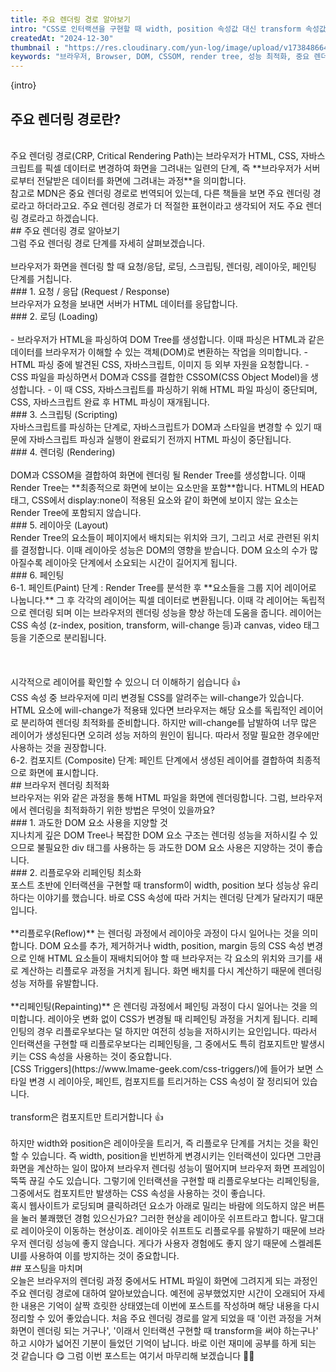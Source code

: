 ```yaml
---
title: 주요 렌더링 경로 알아보기
intro: "CSS로 인터랙션을 구현할 때 width, position 속성값 대신 transform 속성값을 사용하라는 이야기 들어보셨나요? 저는 웹 퍼블리싱에 입문한지 얼마 안 되어 해당 이야기를 들었지만, 그 당시에는 이유를 자세히 알지 못했습니다. 그냥 transform이 성능상 더 좋다고만 알고 넘어갔는데요. 그러다 브라우저 렌더링 과정, 특히 주요 렌더링 경로 (CRP, Critical Rendering Path)를 알게 되면서 CSS 속성별로 성능 차이가 나는 이유를 알게 되었습니다. 오늘은 주요 렌더링 경로에 대해 알아보며 브라우저 렌더링 성능을 향상하는 방법에 대해서도 알아보겠습니다."   
createdAt: "2024-12-30"
thumbnail : "https://res.cloudinary.com/yun-log/image/upload/v1738486640/19.CRP/wm9w5ochzjr7pa9n9llu.jpg"
keywords: "브라우저, Browser, DOM, CSSOM, render tree, 성능 최적화, 중요 렌더링 경로, 주요 렌더링 경로"
---
```

<p>{intro}</p>
<Spacing size="lg" />

## 주요 렌더링 경로란?
<br/>
주요 렌더링 경로(CRP, Critical Rendering Path)는 브라우저가 HTML, CSS, 자바스크립트를 픽셀 데이터로 변경하여 화면을 그려내는 일련의 단계, 즉 **브라우저가 서버로부터 전달받은 데이터를 화면에 그려내는 과정**을 의미합니다.
<br/>
참고로 MDN은 중요 렌더링 경로로 번역되어 있는데, 다른 책들을 보면 주요 렌더링 경로라고 하더라고요. 주요 렌더링 경로가 더 적절한 표현이라고 생각되어 저도 주요 렌더링 경로라고 하겠습니다.
<br/>
## 주요 렌더링 경로 알아보기
<br/>
그럼 주요 렌더링 경로 단계를 자세히 살펴보겠습니다.
<br/>
<PostImage src="https://res.cloudinary.com/yun-log/image/upload/v1738486631/19.CRP/sz9pygr42p7ozroisjsh.png" alt="주요 렌더링 경로 Tree" caption="주요 렌더링 경로 단계" width="1097" height="80"/>
<br/>
브라우저가 화면을 렌더링 할 때 요청/응답, 로딩, 스크립팅, 렌더링, 레이아웃, 페인팅 단계를 거칩니다.
<br/>
### 1. 요청 / 응답 (Request / Response)
<br/>
브라우저가 요청을 보내면 서버가 HTML 데이터를 응답합니다.
<br/>
### 2. 로딩 (Loading)
<br/>
<PostImage src="https://res.cloudinary.com/yun-log/image/upload/v1738486642/19.CRP/mwh4jpcgw3bxndfkm3sw.jpg" alt="DOM Tree" caption="HTML을 파싱하여 생성된 DOM Tree \n 이미지 출처 : https://developer.mozilla.org/ko/docs/Web/Performance/How_browsers_work" width="754" height="689"/>
<br/>
- 브라우저가 HTML을 파싱하여 DOM Tree를 생성합니다. 이때 파싱은 HTML과 같은 데이터를 브라우저가 이해할 수 있는 객체(DOM)로 변환하는 작업을 의미합니다.
- HTML 파싱 중에 발견된 CSS, 자바스크립트, 이미지 등 외부 자원을 요청합니다.
- CSS 파일을 파싱하면서 DOM과 CSS를 결합한 CSSOM(CSS Object Model)을 생성합니다.
- 이 때 CSS, 자바스크립트를 파싱하기 위해 HTML 파일 파싱이 중단되며, CSS, 자바스크립트 완료 후 HTML 파싱이 재개됩니다.
<br/>
### 3. 스크립팅 (Scripting)
<br/>
자바스크립트를 파싱하는 단계로, 자바스크립트가 DOM과 스타일을 변경할 수 있기 때문에 자바스크립트 파싱과 실행이 완료되기 전까지 HTML 파싱이 중단됩니다.
<br/>
### 4. 렌더링 (Rendering)
<br/>
<PostImage src="https://res.cloudinary.com/yun-log/image/upload/v1738489533/19.CRP/gumwiwtfwlps4hd65mlv.jpg" alt="Render Tree" caption="DOM과 CSSOM이 결합하여 생성된 Render Tree \n 이미지 출처 : https://web.dev/articles/critical-rendering-path/render-tree-construction?hl=ko" width="1150" height="537"/>
<br/>
DOM과 CSSOM을 결합하여 화면에 렌더링 될 Render Tree를 생성합니다. 이때 Render Tree는 **최종적으로 화면에 보이는 요소만을 포함**합니다. HTML의 HEAD 태그, CSS에서 display:none이 적용된 요소와 같이 화면에 보이지 않는 요소는 Render Tree에 포함되지 않습니다.
<br/>
### 5. 레이아웃 (Layout)
<br/>
Render Tree의 요소들이 페이지에서 배치되는 위치와 크기, 그리고 서로 관련된 위치를 결정합니다. 이때 레이아웃 성능은 DOM의 영향을 받습니다. DOM 요소의 수가 많아질수록 레이아웃 단계에서 소요되는 시간이 길어지게 됩니다.
<br/>
### 6. 페인팅
<br/>
6-1. 페인트(Paint) 단계 : Render Tree를 분석한 후 **요소들을 그룹 지어 레이어로 나눕니다.** 그 후 각각의 레이어는 픽셀 데이터로 변환됩니다. 이때 각 레이어는 독립적으로 렌더링 되며 이는 브라우저의 렌더링 성능을 향상 하는데 도움을 줍니다. 레이어는 CSS 속성 (z-index, position, transform, will-change 등)과 canvas, video 태그 등을 기준으로 분리됩니다.
<br/>
<PostImage src="https://res.cloudinary.com/yun-log/image/upload/v1738486630/19.CRP/aehimnnckg4lzqirpte3.png" alt="개발자 도구에서 Layer 확인하기" caption="개발자 도구의 오른쪽 점 세 개 버튼 -> 도구 더 보기 -> 레이어 클릭 시 열리는 레이어 탭에서 레이어를 직접 확인해 볼 수 있습니다." width="778" height="448"/>
<br/>
<PostImage src="https://res.cloudinary.com/yun-log/image/upload/v1738486646/19.CRP/armbgfxsbwjeved8cakz.png" alt="개발자 도구에서 블로그 메인 Layer 확인" caption="블로그 메인 화면 레이어" width="812" height="419"/>
<br/>
<PostImage src="https://res.cloudinary.com/yun-log/image/upload/v1738486633/19.CRP/wkwqaqg2ca6dbnomlxia.png" alt="개발자 도구에서 블로그 PostCard의 image에 will-change 속성을 주었을 때" caption="PostCard의 Image에 will-change 속성을 적용하면 이미지마다 레이어가 생성됨" width="812" height="419"/>
<br/>
시각적으로 레이어를 확인할 수 있으니 더 이해하기 쉽습니다 👍
<br/>
<Callout icon="🤔" title="will-change는 항상 성능에 유리할까요?" >
CSS 속성 중 브라우저에 미리 변경될 CSS를 알려주는 will-change가 있습니다. HTML 요소에 will-change가 적용돼 있다면 브라우저는 해당 요소를 독립적인 레이어로 분리하여 렌더링 최적화를 준비합니다. 하지만 will-change를 남발하여 너무 많은 레이어가 생성된다면 오히려 성능 저하의 원인이 됩니다. 따라서 정말 필요한 경우에만 사용하는 것을 권장합니다. 
</Callout>
<br/>
6-2. 컴포지트 (Composite) 단계: 페인트 단계에서 생성된 레이어를 결합하여 최종적으로 화면에 표시합니다.
<br/>
## 브라우저 렌더링 최적화
<br/>
브라우저는 위와 같은 과정을 통해 HTML 파일을 화면에 렌더링합니다.
그럼, 브라우저에서 렌더링을 최적화하기 위한 방법은 무엇이 있을까요?
<br/>
### 1. 과도한 DOM 요소 사용을 지양할 것
<br/>
지나치게 깊은 DOM Tree나 복잡한 DOM 요소 구조는 렌더링 성능을 저하시킬 수 있으므로 불필요한 div 태그를 사용하는 등 과도한 DOM 요소 사용은 지양하는 것이 좋습니다.
<br/>
### 2. 리플로우와 리페인팅 최소화
<br/>
포스트 초반에 인터랙션을 구현할 때 transform이 width, position 보다 성능상 유리하다는 이야기를 했습니다. 바로 CSS 속성에 따라 거치는 렌더링 단계가 달라지기 때문입니다.
<br/>
<PostImage src="https://res.cloudinary.com/yun-log/image/upload/v1738486627/19.CRP/yhjtzvlsf0xnmckfrpbs.jpg" alt="Reflow" caption="DOM 요소, CSS 변경 등으로 레이아웃 과정이 다시 발생" width="1097" height="80"/>
<br/>
**리플로우(Reflow)** 는 렌더링 과정에서 레이아웃 과정이 다시 일어나는 것을 의미합니다. DOM 요소를 추가, 제거하거나 width, position, margin 등의 CSS 속성 변경으로 인해 HTML 요소들이 재배치되어야 할 때 브라우저는 각 요소의 위치와 크기를 새로 계산하는 리플로우 과정을 거치게 됩니다. 화면 배치를 다시 계산하기 때문에 렌더링 성능 저하를 유발합니다.
<br/>
<PostImage src="https://res.cloudinary.com/yun-log/image/upload/v1738486636/19.CRP/wqfohmpkoyaasn0df33w.jpg" alt="Repainting" caption="레이아웃 변경 없이 CSS가 변경될 때 발생" width="1097" height="80"/>
<br/>
**리페인팅(Repainting)** 은 렌더링 과정에서 페인팅 과정이 다시 일어나는 것을 의미합니다. 레이아웃 변화 없이 CSS가 변경될 때 리페인팅 과정을 거치게 됩니다. 리페인팅의 경우 리플로우보다는 덜 하지만 여전히 성능을 저하시키는 요인입니다. 따라서 인터랙션을 구현할 때 리플로우보다는 리페인팅을, 그 중에서도 특히 컴포지트만 발생시키는 CSS 속성을 사용하는 것이 중요합니다.
<br/>
[CSS Triggers](https://www.lmame-geek.com/css-triggers/)에 들어가 보면 스타일 변경 시 레이아웃, 페인트, 컴포지트를 트리거하는 CSS 속성이 잘 정리되어 있습니다.
<br/>
<PostImage src="https://res.cloudinary.com/yun-log/image/upload/v1738799737/19.CRP/vxwqklfyo3brmwk1fmb9.png" alt="트리거 속성" width={526*0.6} height={86*0.6}/>
<br/>
<PostImage src="https://res.cloudinary.com/yun-log/image/upload/v1738486625/19.CRP/thtjzavhschn9qsp6h9o.png" alt="css triggers transform" width="808" height="57"/>
transform은 컴포지트만 트리거합니다 👍
<br/>
<PostImage src="https://res.cloudinary.com/yun-log/image/upload/v1738486638/19.CRP/yr7kunuligohgemlmo0e.png" alt="css triggers width" width="1097" height="80"/>
<PostImage src="https://res.cloudinary.com/yun-log/image/upload/v1738486623/19.CRP/qj2bp4atuhsffbngmh9m.png" alt="css triggers position" width="1097" height="80"/>
<br/>
하지만 width와 position은 레이아웃을 트리거, 즉 리플로우 단계를 거치는 것을 확인할 수 있습니다. 즉 width, position을 빈번하게 변경시키는 인터랙션이 있다면 그만큼 화면을 계산하는 일이 많아져 브라우저 렌더링 성능이 떨어지며 브라우저 화면 프레임이 뚝뚝 끊길 수도 있습니다. 그렇기에 인터랙션을 구현할 때 리플로우보다는 리페인팅을, 그중에서도 컴포지트만 발생하는 CSS 속성을 사용하는 것이 좋습니다.
<br/>
<Callout title="레이아웃 쉬프트 (Layout Shift)">
혹시 웹사이트가 로딩되며 클릭하려던 요소가 아래로 밀리는 바람에 의도하지 않은 버튼을 눌러 불쾌했던 경험 있으신가요?
그러한 현상을 레이아웃 쉬프트라고 합니다. 말그대로 레이아웃이 이동하는 현상이죠.
레이아웃 쉬프트도 리플로우를 유발하기 때문에 브라우저 렌더링 성능에 좋지 않습니다. 게다가 사용자 경험에도 좋지 않기 때문에 스켈레톤 UI를 사용하여 이를 방지하는 것이 중요합니다.
</Callout>
<br/>
## 포스팅을 마치며
<br/>
오늘은 브라우저의 렌더링 과정 중에서도 HTML 파일이 화면에 그려지게 되는 과정인 주요 렌더링 경로에 대하여 알아보았습니다. 예전에 공부했었지만 시간이 오래되어 자세한 내용은 기억이 살짝 흐릿한 상태였는데 이번에 포스트를 작성하며 해당 내용을 다시 정리할 수 있어 좋았습니다. 처음 주요 렌더링 경로를 알게 되었을 때 '이런 과정을 거쳐 화면이 렌더링 되는 거구나', '이래서 인터랙션 구현할 때 transform을 써야 하는구나' 하고 시야가 넓어진 기분이 들었던 기억이 납니다. 바로 이런 재미에 공부를 하게 되는 것 같습니다 😋 그럼 이번 포스트는 여기서 마무리해 보겠습니다 👋👋